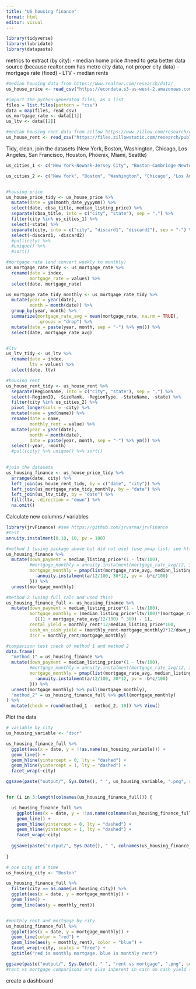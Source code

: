 ```yaml
---
title: "US housing finance"
format: html
editor: visual
---
```


```r
library(tidyverse)
library(lubridate)
library(datapasta)
```

metrics to extract (by city): - median home price #need to geta better data source (because realtor.com has metro city data, not proper city data) - mortgage rate (fixed) - LTV - median rents

```r
#median housing data from https://www.realtor.com/research/data/
us_house_price <- read_csv("https://econdata.s3-us-west-2.amazonaws.com/Reports/Hotness/RDC_Inventory_Hotness_Metrics_Metro_History.csv")

#import the python-generated files, as a list
files = list.files(pattern = "csv")
data = map(files, read_csv)
us_mortgage_rate <- data[[1]]
us_ltv <- data[[2]]

#median housing rent data from zillow https://www.zillow.com/research/data/
us_house_rent <- read_csv("https://files.zillowstatic.com/research/public_csvs/zori/Metro_zori_uc_sfr_sm_month.csv?t=1709631661")

```

Tidy, clean, join the datasets (New York, Boston, Washington, Chicago, Los Angeles, San Francisco, Houston, Phoenix, Miami, Seattle)

```r

us_cities_1 <- c("New York-Newark-Jersey City", "Boston-Cambridge-Newton", "Washington-Arlington-Alexandria", "Chicago-Naperville-Elgin", "Los Angeles-Long Beach-Anaheim", "San Francisco-Oakland-Berkeley", "Houston-The Woodlands-Sugar Land", "Phoenix-Mesa-Chandler", "Miami-Fort Lauderdale-Pompano Beach", "Seattle-Tacoma-Bellevue")

us_cities_2 <- c("New York", "Boston", "Washington", "Chicago", "Los Angeles", "San Francisco", "Houston", "Phoenix", "Miami", "Seattle")


#housing price
us_house_price_tidy <- us_house_price %>% 
  mutate(date = ym(month_date_yyyymm)) %>% 
  select(date, cbsa_title, median_listing_price) %>% 
  separate(cbsa_title, into = c("city", "state"), sep = ",") %>% 
  filter(city %in% us_cities_1) %>% 
  select(-state) %>% 
  separate(city, into = c("city", "discard1", "discard2"), sep = "-") %>% 
  select(-discard1, -discard2)
  #pull(city) %>% 
  #unique() %>% 
  #sort()

#mortgage rate (and convert weekly to monthly)
us_mortgage_rate_tidy <- us_mortgage_rate %>% 
  rename(date = index,
         mortgage_rate = values) %>% 
  select(date, mortgage_rate)

us_mortgage_rate_tidy_monthly <- us_mortgage_rate_tidy %>% 
  mutate(year = year(date),
         month = month(date)) %>% 
  group_by(year, month) %>% 
  summarize(mortgage_rate_avg = mean(mortgage_rate, na.rm = TRUE),
            .groups = "drop") %>% 
  mutate(date = paste(year, month, sep = "-") %>% ym()) %>% 
  select(date, mortgage_rate_avg)


#ltv
us_ltv_tidy <- us_ltv %>% 
  rename(date = index,
         ltv = values) %>% 
  select(date, ltv)

#housing rent
us_house_rent_tidy <- us_house_rent %>% 
  separate(RegionName, into = c("city", "state"), sep = ",") %>% 
  select(-RegionID, -SizeRank, -RegionType, -StateName, -state) %>% 
  filter(city %in% us_cities_2) %>% 
  pivot_longer(cols = -city) %>% 
  mutate(name = ymd(name)) %>% 
  rename(date = name,
         monthly_rent = value) %>% 
  mutate(year = year(date),
         month = month(date),
         date = paste(year, month, sep = "-") %>% ym()) %>% 
  select(-year, -month)
  #pull(city) %>% unique() %>% sort()
  

#join the datasets
us_housing_finance <- us_house_price_tidy %>% 
  arrange(date, city) %>% 
  left_join(us_house_rent_tidy, by = c("date", "city")) %>% 
  left_join(us_mortgage_rate_tidy_monthly, by = "date") %>% 
  left_join(us_ltv_tidy, by = "date") %>% 
  fill(ltv, .direction = "down") %>% 
  na.omit()


```

Calculate new columns / variables

```r
library(jrvFinance) #see https://github.com/jrvarma/jrvFinance
#test
annuity.instalment(0.10, 10, pv = 100)

#method 1 (using package above but did not use) (use pmap list; see https://www.r-bloggers.com/2023/03/simple-examples-of-pmap-from-purrr/)
us_housing_finance %>% 
  mutate(down_payment = median_listing_price*(1 - ltv/100),
         #mortgage_monthly = annuity.instalment(mortgage_rate_avg/12, 360, pv = -median_listing_price*ltv/100), #error
         mortgage_monthly = pmap(list(mortgage_rate_avg, median_listing_price, ltv), function(a, b, c) {
           -annuity.instalment(a/12/100, 30*12, pv = -b*c/100)
         })) %>% 
  unnest(mortgage_monthly)

#method 2 (using full calc and used this)
us_housing_finance_full <- us_housing_finance %>% 
  mutate(down_payment = median_listing_price*(1 - ltv/100),
         mortgage_monthly = (median_listing_price*ltv/100)*(mortgage_rate_avg/12/100)*(1 + mortgage_rate_avg/12/100)^360 / 
           (((1 + mortgage_rate_avg/12/100) ^ 360) - 1),
         rental_yield = monthly_rent*12/median_listing_price*100,
         cash_on_cash_yield = (monthly_rent-mortgage_monthly)*12/down_payment,
         dscr = monthly_rent/mortgage_monthly)

#comparison test check of method 1 and method 2
data.frame(
  "method_1" = us_housing_finance %>% 
  mutate(down_payment = median_listing_price*(1 - ltv/100),
         #mortgage_monthly = annuity.instalment(mortgage_rate_avg/12, 360, pv = -median_listing_price*ltv/100), #error
         mortgage_monthly = pmap(list(mortgage_rate_avg, median_listing_price, ltv), function(a, b, c) {
           -annuity.instalment(a/12/100, 30*12, pv = -b*c/100)
         })) %>% 
  unnest(mortgage_monthly) %>% pull(mortgage_monthly),
  "method_2" = us_housing_finance_full %>% pull(mortgage_monthly)
) %>% 
  mutate(check = round(method_1 - method_2, 10)) %>% View()

```

Plot the data

```r

# variable by city
us_housing_variable <- "dscr"

us_housing_finance_full %>% 
  ggplot(aes(x = date, y = !!as.name(us_housing_variable))) +
  geom_line() +
  geom_hline(yintercept = 0, lty = "dashed") +
  geom_hline(yintercept = 1, lty = "dashed") +
  facet_wrap(~city)

ggsave(paste("output/", Sys.Date(), " ", us_housing_variable, ".png", sep = ""))


for (i in 3:length(colnames(us_housing_finance_full))) {

  us_housing_finance_full %>% 
    ggplot(aes(x = date, y = !!as.name(colnames(us_housing_finance_full)[i]))) +
    geom_line() +
    geom_hline(yintercept = 0, lty = "dashed") +
    geom_hline(yintercept = 1, lty = "dashed") +
    facet_wrap(~city)
  
  ggsave(paste("output/", Sys.Date(), " ", colnames(us_housing_finance_full)[i], ".png", sep = ""))
  
}

# one city at a time
us_housing_city <- "Boston"

us_housing_finance_full %>% 
  filter(city == as.name(us_housing_city)) %>% 
  ggplot(aes(x = date, y = mortgage_monthly)) +
  geom_line() +
  geom_line(aes(y = monthly_rent))


#monthly rent and mortgage by city
us_housing_finance_full %>% 
  ggplot(aes(x = date, y = mortgage_monthly)) +
  geom_line(color = "red") +
  geom_line(aes(y = monthly_rent), color = "blue") +
  facet_wrap(~city, scales = "free") +
  ggtitle("red is monthly mortgage, blue is monthly rent")

ggsave(paste("output/", Sys.Date(), " ", "rent vs mortgage", ".png", sep = ""))
#rent vs mortgage comparisons are also inherent in cash on cash yield (rent - mortgage) and dscr (rent/mortgage)

```

create a dashboard

```r

```
